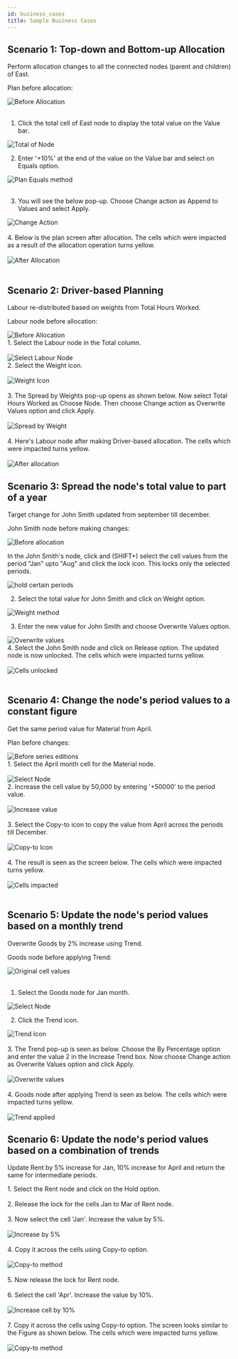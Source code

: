 ```yaml
---
id: business_cases
title: Sample Business Cases
---
```


## Scenario 1: Top-down and Bottom-up Allocation

Perform allocation changes to all the connected nodes (parent and children) of East.

Plan before allocation:
<div class="center">
  <Zoom>
<img alt="Before Allocation" src={useBaseUrl('/doc-images/plan/ba1.png')} />
  </Zoom>
</div> <br />

1.  Click the total cell of East node to display the total value on the Value bar.

<div style= {{ textAlign: "center" }}>
  <Zoom>
<img alt="Total of Node" src={useBaseUrl('/doc-images/plan/ba2.png')} />
  </Zoom>
</div>

2.  Enter '+10%' at the end of the value on the Value bar and select on Equals option.

<div style= {{ textAlign: "center" }}>
  <Zoom>
<img alt="Plan Equals method" src={useBaseUrl('/doc-images/plan/ba3.png')} />
  </Zoom>
</div> <br />

3.  You will see the below pop-up. Choose Change action as Append to Values and select Apply.

<div style= {{ textAlign: "center" }}>
  <Zoom>
<img alt="Change Action" src={useBaseUrl('/doc-images/plan/ba4.png')} />
  </Zoom>
</div> <br />

<div style={{textAlign: 'justify'}}>
4.  Below is the plan screen after allocation. 
The cells which were impacted as a result of the allocation operation turns yellow.
</div> <br />

<div class="center">
  <Zoom>
<img alt="After Allocation" src={useBaseUrl('/doc-images/plan/ba5.png')} />
  </Zoom>
</div> <br />

## Scenario 2: Driver-based Planning

Labour re-distributed based on weights from Total Hours Worked.

Labour node before allocation:

<div>
  <Zoom>
<img alt="Before Allocation" src={useBaseUrl('/doc-images/plan/ba14.png')} />
  </Zoom>
</div>

<div style={{textAlign: 'justify'}}>
1. Select the Labour node in the Total column.
</div> <br />

<div style= {{ textAlign: "center" }}>
  <Zoom>
<img alt="Select Labour Node" src={useBaseUrl('/doc-images/plan/ba15.png')} />
  </Zoom>
</div>

<div style={{textAlign: 'justify'}}>
2.  Select the Weight icon.
</div> <br />

<div style={{ textAlign: "center" }}>
  <Zoom>
<img alt="Weight Icon" src={useBaseUrl('/doc-images//pl27.png')} />
  </Zoom>
</div> <br />

<div style={{textAlign: 'justify'}}>
3.  The Spread by Weights pop-up opens as shown below. Now select Total Hours Worked as Choose Node.
Then choose Change action as Overwrite Values option and click Apply.
</div> <br />

<div class="center">
  <Zoom>
<img alt="Spread by Weight" src={useBaseUrl('/doc-images/plan/ba16.png')} />
  </Zoom>
</div> <br />

<div style={{textAlign: 'justify'}}>
4.  Here's Labour node after making Driver-based allocation. The cells which were impacted turns yellow.
</div> <br />

<div>
  <Zoom>
<img alt="After allocation" src={useBaseUrl('/doc-images/plan/ba17.png')} />
  </Zoom>
</div>

## Scenario 3: Spread the node's total value to part of a year

Target change for John Smith updated from september till december.

John Smith node before making changes:

<div>
  <Zoom>
<img alt="Before allocation" src={useBaseUrl('/doc-images/plan/ba18.png')} />
  </Zoom>
</div>

In the John Smith's node, click and (SHIFT+) select the cell values from the period "Jan" upto "Aug" and click the lock icon. This locks only the selected periods.

<div class="center">
  <Zoom>
<img alt="hold certain periods" src={useBaseUrl('/doc-images/plan/lock-periods.png')} />
  </Zoom>
</div>

2. Select the total value for John Smith and click on Weight option.

<div style= {{ textAlign: "center" }}>
  <Zoom>
<img alt="Weight method" src={useBaseUrl('/doc-images/plan/ba20.png')} />
  </Zoom>
</div>

3. Enter the new value for John Smith and choose Overwrite Values option.

<div class="center">
  <Zoom>
<img alt="Overwrite values" src={useBaseUrl('/doc-images/plan/ba21.png')} />
  </Zoom>
</div>

<div style={{textAlign: 'justify'}}>
4. Select the John Smith node and click on Release option. The updated node is now unlocked. The cells which were impacted turns yellow.
</div> <br />

<div>
  <Zoom>
<img alt="Cells unlocked" src={useBaseUrl('/doc-images/plan/ba22.png')} />
  </Zoom>
</div> <br />

## Scenario 4: Change the node's period values to a constant figure

Get the same period value for Material from April.

Plan before changes:

<div>
  <Zoom>
<img alt="Before series editions" src={useBaseUrl('/doc-images/plan/ba6.png')} />
  </Zoom>
</div>

<div style={{textAlign: 'justify'}}>
1. Select the April month cell for the Material node.
</div> <br />

<div class="center">
  <Zoom>
<img alt="Select Node" src={useBaseUrl('/doc-images/plan/ba7.png')} />
  </Zoom>
</div>

<div style={{textAlign: 'justify'}}>
2. Increase the cell value by 50,000 by entering '+50000' to the period value.
</div> <br />

<div class="center">
  <Zoom>
<img alt="Increase value" src={useBaseUrl('/doc-images/plan/ba8.png')} />
  </Zoom>
</div> <br />

<div style={{textAlign: 'justify'}}>
3. Select the Copy-to icon to copy the value from April across the periods till December.
</div> <br />

<div style={{ textAlign: "center" }}>
  <Zoom>
<img alt="Copy-to Icon" src={useBaseUrl('/doc-images//pl18.png')} />
  </Zoom>
</div> <br />

<div style={{textAlign: 'justify'}}>
4. The result is seen as the screen below. The cells which were impacted turns yellow.
</div> <br />

<div>
  <Zoom>
<img alt="Cells impacted" src={useBaseUrl('/doc-images/plan/ba9.png')} />
  </Zoom>
</div> <br />

## Scenario 5: Update the node's period values based on a monthly trend

Overwrite Goods by 2% increase using Trend.

Goods node before applying Trend:

<div>
  <Zoom>
<img alt="Original cell values" src={useBaseUrl('/doc-images/plan/ba13.png')} />
  </Zoom>
</div> <br />

1.  Select the Goods node for Jan month.

<div style= {{ textAlign: "center" }}>
  <Zoom>
<img alt="Select Node" src={useBaseUrl('/doc-images/plan/ba10.png')} />
  </Zoom>
</div>

2.  Click the Trend icon.

<div style={{ textAlign: "center" }}>
  <Zoom>
<img alt="Trend Icon" src={useBaseUrl('/doc-images//pl23.png')} />
  </Zoom>
</div> <br />

<div style={{textAlign: 'justify'}}>
3.  The Trend pop-up is seen as below. Choose the By Percentage option and enter the value 2 in the Increase Trend box. 
Now choose Change action as Overwrite Values option and click Apply.
</div> <br />

<div class="center">
  <Zoom>
<img alt="Overwrite values" src={useBaseUrl('/doc-images/plan/ba11.png')} />
  </Zoom>
</div> <br />

<div style={{textAlign: 'justify'}}>
4.  Goods node after applying Trend is seen as below. The cells which were impacted turns yellow.
</div> <br />

<div>
  <Zoom>
<img alt="Trend applied" src={useBaseUrl('/doc-images/plan/ba12.png')} />
  </Zoom>
</div>

## Scenario 6: Update the node's period values based on a combination of trends <br />

Update Rent by 5% increase for Jan, 10% increase for April and return the same for intermediate periods.

<div style={{textAlign: 'justify'}}>
1.  Select the Rent node and click on the Hold option.
</div> <br />

<div style={{textAlign: 'justify'}}>
2.  Release the lock for the cells Jan to Mar of Rent node.
</div> <br />

<div style={{textAlign: 'justify'}}>
3.  Now select the cell 'Jan'. Increase the value by 5%.
</div> <br />

<div class="center">
  <Zoom>
<img alt="Increase by 5%" src={useBaseUrl('/doc-images//pl30.png')} />
  </Zoom>
</div> <br />

<div style={{textAlign: 'justify'}}>
4. Copy it across the cells using Copy-to option.
</div> <br />

<div class="center">
  <Zoom>
<img alt="Copy-to method" src={useBaseUrl('/doc-images//pl31.png')} />
  </Zoom>
</div> <br />

<div style={{textAlign: 'justify'}}>
5.  Now release the lock for Rent node.
</div> <br />

<div style={{textAlign: 'justify'}}>
6.  Select the cell 'Apr'. Increase the value by 10%.
</div> <br />

<div class="center">
  <Zoom>
<img alt="Increase cell by 10%" src={useBaseUrl('/doc-images//pl32.png')} />
  </Zoom>
</div> <br />

<div style={{textAlign: 'justify'}}>
7.  Copy it across the cells using Copy-to option. The screen looks similar to the Figure as shown below.
 The cells which were impacted turns yellow.
</div> <br />

<div class="center">
  <Zoom>
<img alt="Copy-to method" src={useBaseUrl('/doc-images//pl33.png')} />
  </Zoom>
</div>